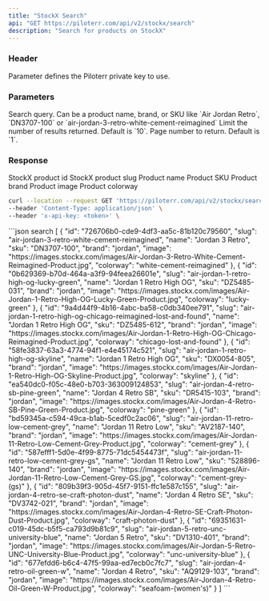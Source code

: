 ```yaml
---
title: "StockX Search"
api: "GET https://piloterr.com/api/v2/stockx/search"
description: "Search for products on StockX"
---
```


### Header

<ParamField header="x-api-key" type="string" required={true}>
    Parameter defines the Piloterr private key to use.
</ParamField>

### Parameters

<ParamField query="query" type="string" optional={false} placeholder="Air Jordan Retro">
    Search query. Can be a product name, brand, or SKU like `Air Jordan Retro`, `DN3707-100` or `air-jordan-3-retro-white-cement-reimagined`
</ParamField>

<ParamField query="limit" type="number" optional={true} placeholder="10">
    Limit the number of results returned. Default is `10`.
</ParamField>

<ParamField query="page" type="number" optional={true} placeholder="1">
    Page number to return. Default is `1`.
</ParamField>

### Response

<ResponseField name="list" type="Search List">
    <Expandable title="properties" defaultOpen={true}>
        <ResponseField name="id" type="string">
            StockX product id
        </ResponseField>
        <ResponseField name="slug" type="string">
            StockX product slug
        </ResponseField>
        <ResponseField name="name" type="string">
            Product name
        </ResponseField>
        <ResponseField name="sku" type="string">
            Product SKU
        </ResponseField>
        <ResponseField name="brand" type="string">
            Product brand
        </ResponseField>
        <ResponseField name="image" type="string">
            Product image
        </ResponseField>
        <ResponseField name="colorway" type="string">
            Product colorway
        </ResponseField>
    </Expandable>
</ResponseField>

<RequestExample>

```bash search
curl --location --request GET 'https://piloterr.com/api/v2/stockx/search?query=Air Jordan Retro' \
--header 'Content-Type: application/json' \
--header 'x-api-key: <token>' \
```

</RequestExample>

<ResponseExample>
```json search
[
    {
        "id": "726706b0-cde9-4df3-aa5c-81b120c79560",
        "slug": "air-jordan-3-retro-white-cement-reimagined",
        "name": "Jordan 3 Retro",
        "sku": "DN3707-100",
        "brand": "jordan",
        "image": "https://images.stockx.com/images/Air-Jordan-3-Retro-White-Cement-Reimagined-Product.jpg",
        "colorway": "white-cement-reimagined"
    },
    {
        "id": "0b629369-b70d-464a-a3f9-94feea26601e",
        "slug": "air-jordan-1-retro-high-og-lucky-green",
        "name": "Jordan 1 Retro High OG",
        "sku": "DZ5485-031",
        "brand": "jordan",
        "image": "https://images.stockx.com/images/Air-Jordan-1-Retro-High-OG-Lucky-Green-Product.jpg",
        "colorway": "lucky-green"
    },
    {
        "id": "9a4d44f9-4b16-4abc-ba58-c0db340ee791",
        "slug": "air-jordan-1-retro-high-og-chicago-reimagined-lost-and-found",
        "name": "Jordan 1 Retro High OG",
        "sku": "DZ5485-612",
        "brand": "jordan",
        "image": "https://images.stockx.com/images/Air-Jordan-1-Retro-High-OG-Chicago-Reimagined-Product.jpg",
        "colorway": "chicago-lost-and-found"
    },
    {
        "id": "58fe3837-63a3-4774-94f1-e4e45174c521",
        "slug": "air-jordan-1-retro-high-og-skyline",
        "name": "Jordan 1 Retro High OG",
        "sku": "DX0054-805",
        "brand": "jordan",
        "image": "https://images.stockx.com/images/Air-Jordan-1-Retro-High-OG-Skyline-Product.jpg",
        "colorway": "skyline"
    },
    {
        "id": "ea540dc0-f05c-48e0-b703-363009124853",
        "slug": "air-jordan-4-retro-sb-pine-green",
        "name": "Jordan 4 Retro SB",
        "sku": "DR5415-103",
        "brand": "jordan",
        "image": "https://images.stockx.com/images/Air-Jordan-4-Retro-SB-Pine-Green-Product.jpg",
        "colorway": "pine-green"
    },
    {
        "id": "bd59345a-c594-49ca-b1ab-5cedf0c2ac06",
        "slug": "air-jordan-11-retro-low-cement-grey",
        "name": "Jordan 11 Retro Low",
        "sku": "AV2187-140",
        "brand": "jordan",
        "image": "https://images.stockx.com/images/Air-Jordan-11-Retro-Low-Cement-Grey-Product.jpg",
        "colorway": "cement-grey"
    },
    {
        "id": "587efff1-5d0e-4f99-8775-71dc5454473f",
        "slug": "air-jordan-11-retro-low-cement-grey-gs",
        "name": "Jordan 11 Retro Low",
        "sku": "528896-140",
        "brand": "jordan",
        "image": "https://images.stockx.com/images/Air-Jordan-11-Retro-Low-Cement-Grey-GS.jpg",
        "colorway": "cement-grey-(gs)"
    },
    {
        "id": "809b39f3-905d-45f7-9151-ffc1e587c155",
        "slug": "air-jordan-4-retro-se-craft-photon-dust",
        "name": "Jordan 4 Retro SE",
        "sku": "DV3742-021",
        "brand": "jordan",
        "image": "https://images.stockx.com/images/Air-Jordan-4-Retro-SE-Craft-Photon-Dust-Product.jpg",
        "colorway": "craft-photon-dust"
    },
    {
        "id": "69351631-c019-45dc-b5f5-ca793d9b81c9",
        "slug": "air-jordan-5-retro-unc-university-blue",
        "name": "Jordan 5 Retro",
        "sku": "DV1310-401",
        "brand": "jordan",
        "image": "https://images.stockx.com/images/Air-Jordan-5-Retro-UNC-University-Blue-Product.jpg",
        "colorway": "unc-university-blue"
    },
    {
        "id": "677efdd6-b6c4-47f5-99aa-ed7ecb0c7fc7",
        "slug": "air-jordan-4-retro-oil-green-w",
        "name": "Jordan 4 Retro",
        "sku": "AQ9129-103",
        "brand": "jordan",
        "image": "https://images.stockx.com/images/Air-Jordan-4-Retro-Oil-Green-W-Product.jpg",
        "colorway": "seafoam-(women's)"
    }
]
```
</ResponseExample>

